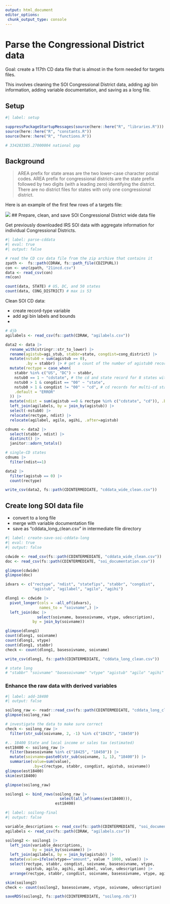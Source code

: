 ```yaml
---
output: html_document
editor_options: 
 chunk_output_type: console
---
```


# Parse the Congressional District data

Goal: create a 117th CD data file that is almost in the form needed for targets files. 

This involves cleaning the SOI Congressional District data, adding agi bin information, adding variable documentation, and saving as a long file.

## Setup

```r
#| label: setup

suppressPackageStartupMessages(source(here::here("R", "libraries.R")))
source(here::here("R", "constants.R"))
source(here::here("R", "functions.R"))

# 334283385.27000004 national pop

```

## Background

> AREA prefix for state areas are the two lower-case character postal codes. AREA prefix for congressional districts are the state prefix followed by two digits (with a leading zero) identifying the district. There are no district files for states with only one congressional district.

Here is an example of the first few rows of a targets file:

![](images/Image 2024-10-20 at 5.23.32 PM.jpeg)
## Prepare, clean, and save SOI Congressional District wide data file

Get previously downloaded IRS SOI data with aggregate information for individual Congressional Districts.

```r
#| label: parse-cddata
#| eval: true
#| output: false

# read the CD csv data file from the zip archive that contains it
zpath <-  fs::path(CDRAW, fs::path_file(CDZIPURL))
con <- unz(zpath, "21incd.csv")
data <- read_csv(con)
rm(con)

count(data, STATE) # US, DC, and 50 states
count(data, CONG_DISTRICT) # max is 53

```

Clean SOI CD data:

-   create record-type variable
-   add agi bin labels and bounds
- 

```r
# djb
agilabels <- read_csv(fs::path(CDRAW, "agilabels.csv"))

data2 <- data |> 
  rename_with(stringr::str_to_lower) |> 
  rename(agistub=agi_stub, stabbr=state, congdist=cong_district) |> 
  mutate(nstub0 = sum(agistub == 0),
         .by = stabbr) |> # get a count of the number of agistub0 records in each state
  mutate(rectype = case_when(
    stabbr %in% c("US", "DC") ~ stabbr,
    nstub0 == 1 ~ "cdstate", # the cd and state record for 8 states with only 1 cd
    nstub0 > 1 & congdist == "00" ~ "state",
    nstub0 > 1 & congdist != "00" ~ "cd", # cd records for multi-cd states
    .default = "ERROR"
  )) |> 
  mutate(ndist = sum(agistub ==0 & rectype %in% c("cdstate", "cd")), .by=stabbr) |> 
  left_join(agilabels, by = join_by(agistub)) |> 
  select(-nstub0) |> 
  relocate(rectype, ndist) |> 
  relocate(agilabel, agilo, agihi, .after=agistub)

cdnums <- data2 |> 
  select(stabbr, ndist) |> 
  distinct() |> 
  janitor::adorn_totals()

# single-CD states
cdnums |> 
  filter(ndist==1)

data2 |> 
  filter(agistub == 0) |> 
  count(rectype)

write_csv(data2, fs::path(CDINTERMEDIATE, "cddata_wide_clean.csv"))

```

## Create long SOI data file

-   convert to a long file
-   merge with variable documentation file
-   save as "cddata_long_clean.csv" in intermediate file directory

```r
#| label: create-save-soi-cddata-long
#| eval: true
#| output: false

cdwide <- read_csv(fs::path(CDINTERMEDIATE, "cddata_wide_clean.csv"))
doc <- read_csv(fs::path(CDINTERMEDIATE, "soi_documentation.csv"))

glimpse(cdwide)
glimpse(doc)

idvars <- c("rectype", "ndist", "statefips", "stabbr", "congdist", 
            "agistub", "agilabel", "agilo", "agihi")

dlong1 <- cdwide |> 
  pivot_longer(cols = -all_of(idvars),
               names_to = "soivname",) |> 
  left_join(doc |> 
              select(soivname, basesoivname, vtype, udescription),
            by = join_by(soivname))

glimpse(dlong1)
count(dlong1, soivname)
count(dlong1, vtype)
count(dlong1, stabbr)
check <- count(dlong1, basesoivname, soivname)

write_csv(dlong1, fs::path(CDINTERMEDIATE, "cddata_long_clean.csv"))

# state long
# "stabbr" "soivname" "basesoivname" "vtype" "agistub" "agilo" "agihi" "agilabel" "year" "value" "udescription" "description" 

```


### Enhance the raw data with derived variables

```r
#| label: add-18400
#| output: false

soilong_raw <- readr::read_csv(fs::path(CDINTERMEDIATE, "cddata_long_clean.csv"))
glimpse(soilong_raw)

# investigate the data to make sure correct
check <- soilong_raw |> 
  filter(str_sub(soivname, 2, -1) %in% c("18425", "18450"))

#.. 18400 State and local income or sales tax (estimated)
est18400 <- soilong_raw |> 
  filter(basesoivname %in% c("18425", "18450")) |> 
  mutate(soivname=paste0(str_sub(soivname, 1, 1), "18400")) |> 
  summarise(value=sum(value),
            .by=c(rectype, stabbr, congdist, agistub, soivname))
glimpse(est18400)
skim(est18400)

glimpse(soilong_raw)

soilong1 <- bind_rows(soilong_raw |> 
                        select(all_of(names(est18400))),
                      est18400)

```


```r
#| label: soilong-final
#| output: false

variable_descriptions <- read_csv(fs::path(CDINTERMEDIATE, "soi_documentation.csv"))
agilabels <- read_csv(fs::path(CDRAW, "agilabels.csv"))

soilong2 <- soilong1 |> 
  left_join(variable_descriptions,
            by = join_by(soivname)) |> 
  left_join(agilabels, by = join_by(agistub)) |> 
  mutate(value=ifelse(vtype=="amount", value * 1000, value)) |> 
  select(rectype, stabbr, congdist, soivname, basesoivname, vtype, 
         agistub, agilo, agihi, agilabel, value, udescription) |> 
  arrange(rectype, stabbr, congdist, soivname, basesoivname, vtype, agistub)

skim(soilong2)
check <- count(soilong2, basesoivname, vtype, soivname, udescription)

saveRDS(soilong2, fs::path(CDINTERMEDIATE, "soilong.rds"))

```

